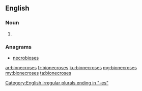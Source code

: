 ==English==

===Noun===
{{head|en}}

# {{plural of|bionecrosis}}

===Anagrams===
* [[necrobioses#English|necrobioses]]

[[Category:English irregular plurals ending in "-es"]]

[[ar:bionecroses]]
[[fr:bionecroses]]
[[ku:bionecroses]]
[[mg:bionecroses]]
[[my:bionecroses]]
[[ta:bionecroses]]